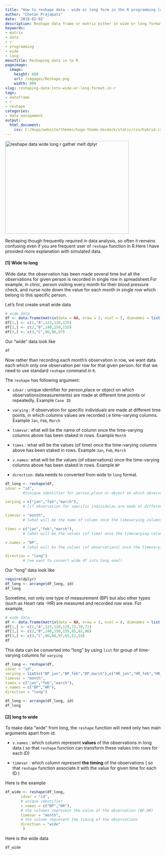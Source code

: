 ```yaml
---
title: "How to reshape data - wide or long form in the R programming language"
author: "Chetan Prajapati"
date: '2019-02-02'
description: Reshape data frame or matrix either in wide or long format in R programming language.
keywords: 
- matrix
- data
- r
- programming
- wide
- long
menuTitle: Reshaping data in to R
pageimage:
  image:
    height: 600
    url: /imgages/Reshape.png
    width: 800
slug: reshaping-data-into-wide-or-long-format-in-r
tags:
- dataframe
- r
- reshape
categories: 
- data management
output: 
  html_document: 
    css: C:/Hugo/website/themes/hugo-theme-docdock/static/css/hybrid.css
---
```



<img alt="reshape data wide long r gather melt dplyr" src="/images/Reshape.png" height="300px" width="400px" />

Reshaping though frequently required in data analysis, so often it remains confusing even if you are frequent  user of `reshape` function in R.Here I have provided more explanation with simulated data.

#### [1] Wide to long

Wide data: the observation has been made several time  but all the observations for given person is recorded in single row in spreadsheet.For example, in clinic, person visiting every month for their blood pressure check, and nurse note down the value for each month in single row which belong to this specific person. 


Let's first create small wide data

```r
# wide data
df <- data.frame(matrix(data = NA, nrow = 3, ncol = 5, dimnames = list(NULL, paste0(c("id","name","jan","feb","march")))))
df[1,] <- c(1,"A",123,120,125)
df[2,] <- c(2,"B",140,150,155)
df[3,] <- c(3,"C",96,86,97)
```

Our "wide" data look like

```r
df
```


Now rather than recording each month's observation in row, we want data each which only one observation per row for that given person. for that we need to use standard `reshape` command in `R`.  

The `reshape` has following argument:

+ `idvar` : unique identifier for person,place or object on which observations(measurements) are made at different time points or repeatedly. Example `Case ID`

+ `varying` :  if observation for specific individuals are made at different time points, in which columns values are recorded i.e time-varying columns. Example `Jan`, `Feb`, `March`

+ `timevar`: what will be the name of column once the time-varying columns above has been staked in rows. Example `Month` 

+ `times` : what will be the values (of time) once the time-varying columns above has been staked in rows. Example  `Jan`, `Feb`, `March`

+ `v.names`: what will be the values (of observations) once the time-varying columns above has been staked in rows. Example `BP`

+ `direction`: data needs to converted from wide to `long` format.


```r
df_long <- reshape(df,
idvar = "id",  
        #[unique identifier for person,place or object on which observations(measurments) are made at different time points or repeatedly]

varying = c("jan","feb","march"),  
        # [if observation for specific individulas are made at different time points, in which columns values are recorded i.e time-varying columns ]

timevar = "month", 
        # [what will be the name of column once the timevarying columns above has been staked in rows]

times = c("jan","feb","march"),
        # [what will be the values (of time) once the timevarying columns above has been staked in rows]

v.names = "BP", 
        # [what will be the values (of observations) once the timevarying columns above has been staked in rows]

direction = "long")   
        # [we want to convert wide df into long one])
```

Our "long" data look like

```r
require(dplyr)
df_long <- arrange(df_long, id)
df_long
```

Sometime, not only one type of measurement (BP) but also other types (such as Heart rate -HR) are measured and recorded row wise. For example,

```r
# wide data
df <- data.frame(matrix(data = NA, nrow = 3, ncol = 8, dimnames = list(NULL, paste0(c("id","name","BP_jan","BP_feb","BP_march","HR_jan","HR_feb","HR_march")))))
df[1,] <- c(1,"A",123,120,125,72,70,71)
df[2,] <- c(2,"B",140,150,155,85,82,86)
df[3,] <- c(3,"C",96,86,97,65,52,59)
df
```

This data can be converted into "long" by using `list` for group of time-varying columns for `varying`


```r
df_long <- reshape(df,
idvar = "id",  
varying = list(c("BP_jan","BP_feb","BP_march"),c("HR_jan","HR_feb","HR_march") ),  
timevar = "month", 
times = c("jan","feb","march"),
v.names = c("BP","HR"), 
direction = "long")   
```


```r
df_long <- arrange(df_long, id)
df_long
```

#### [2] long to wide

To make data "wide" from long, the `reshape` function will need only two main arguments apart from id. 

+ `v.names` : which column represent **values** of the observations in long data ( so that `reshape` function can transform these values into rows for each ID)

+ `timevar` : which column represent **the timing** of the observations ( so that `reshape` function associate it with the value for given time for each ID )

Here is the example

```r
df_wide <- reshape(df_long,
       idvar = "id",
       # unique identifier
       v.names = c("BP","HR"),
       # the columns represent the value of the observation (BP,HR)
       timevar = "month",
       # the column represent the timing of the observations
       direction = "wide"
        )
```

Here is the wide data

```r
df_wide
```

